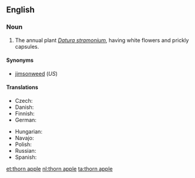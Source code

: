 ==English==

===Noun===
{{en-noun|sg=[[thorn]] [[apple]]}}

# The annual plant ''[[Datura stramonium]]'', having white flowers and prickly capsules.

====Synonyms====
* [[jimsonweed]] (''US'')

====Translations====
{{trans-top|''Datura stramonium''}}
* Czech: {{t-|cs|durman|m}}
* Danish: {{t-|da|pigæble|n}}
* Finnish: {{t-|fi|hulluruoho}}
* German: {{t-|de|Stechapfel|m}}
{{trans-mid}}
* Hungarian: {{t|hu|maszlag}}
* Navajo: {{tø|nv|chʼóhojilyééh}}
* Polish: {{t-|pl|bieluń|f}}
* Russian: {{t|ru|дурман|m|tr=durmán|sc=Cyrl}}
* Spanish: {{t|es|estramonio|m}}
{{trans-bottom}}

[[et:thorn apple]]
[[nl:thorn apple]]
[[ta:thorn apple]]